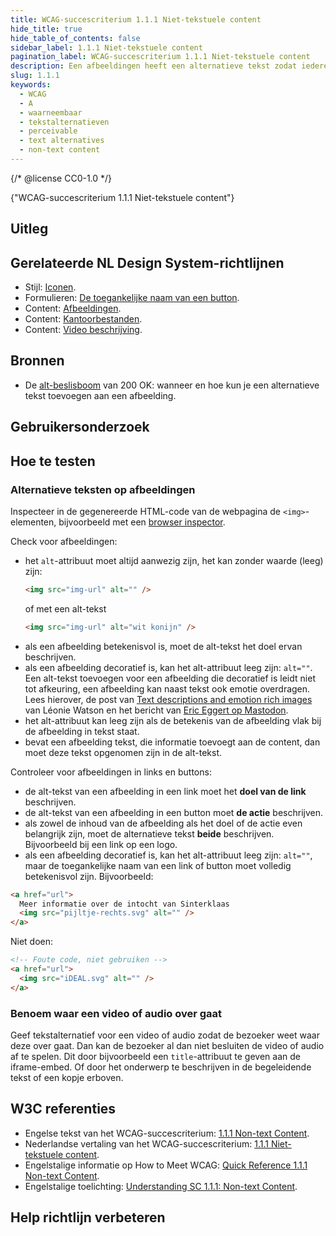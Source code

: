 ```yaml
---
title: WCAG-succescriterium 1.1.1 Niet-tekstuele content
hide_title: true
hide_table_of_contents: false
sidebar_label: 1.1.1 Niet-tekstuele content
pagination_label: WCAG-succescriterium 1.1.1 Niet-tekstuele content
description: Een afbeeldingen heeft een alternatieve tekst zodat iedereen vergelijkbare informatie heeft.
slug: 1.1.1
keywords:
  - WCAG
  - A
  - waarneembaar
  - tekstalternatieven
  - perceivable
  - text alternatives
  - non-text content
---
```


{/* @license CC0-1.0 */}


<WcagHeadingGroup level={1} conformanceLevel="Niveau A">
  {"WCAG-succescriterium 1.1.1 Niet-tekstuele content"}
</WcagHeadingGroup>

## Uitleg

<Summary />

## Gerelateerde NL Design System-richtlijnen

- Stijl: [Iconen](/richtlijnen/stijl/iconen).
- Formulieren: [De toegankelijke naam van een button](/richtlijnen/formulieren/buttons/toegankelijke-naam).
- Content: [Afbeeldingen](/richtlijnen/content/afbeeldingen/).
- Content: [Kantoorbestanden](/richtlijnen/content/kantoorbestanden).
- Content: [Video beschrijving](/richtlijnen/content/video/beschrijving).

## Bronnen

- De [alt-beslisboom](https://www.200ok.nl/tips/afbeeldingen/) van 200 OK: wanneer en hoe kun je een alternatieve tekst toevoegen aan een afbeelding.

## Gebruikersonderzoek

<CTAGebruikersonderzoek />

## Hoe te testen

### Alternatieve teksten op afbeeldingen

Inspecteer in de gegenereerde HTML-code van de webpagina de `<img>`-elementen, bijvoorbeeld met een [browser inspector](https://developer.mozilla.org/en-US/docs/Learn/Common_questions/Tools_and_setup/What_are_browser_developer_tools).

Check voor afbeeldingen:

- het `alt`-attribuut moet altijd aanwezig zijn, het kan zonder waarde (leeg) zijn:
  ```html
  <img src="img-url" alt="" />
  ```
  of met een alt-tekst
  ```html
  <img src="img-url" alt="wit konijn" />
  ```
- als een afbeelding betekenisvol is, moet de alt-tekst het doel ervan beschrijven.
- als een afbeelding decoratief is, kan het alt-attribuut leeg zijn: `alt=""`. Een alt-tekst toevoegen voor een afbeelding die decoratief is leidt niet tot afkeuring, een afbeelding kan naast tekst ook emotie overdragen. Lees hierover, de post van [Text descriptions and emotion rich images](https://tink.uk/text-descriptions-emotion-rich-images/) van Léonie Watson en het bericht van [Eric Eggert op Mastodon](https://yatil.social/@yatil/111974572979919177).
- het alt-attribuut kan leeg zijn als de betekenis van de afbeelding vlak bij de afbeelding in tekst staat.
- bevat een afbeelding tekst, die informatie toevoegt aan de content, dan moet deze tekst opgenomen zijn in de alt-tekst.

Controleer voor afbeeldingen in links en buttons:

- de alt-tekst van een afbeelding in een link moet het **doel van de link** beschrijven.
- de alt-tekst van een afbeelding in een button moet **de actie** beschrijven.
- als zowel de inhoud van de afbeelding als het doel of de actie even belangrijk zijn, moet de alternatieve tekst **beide** beschrijven. Bijvoorbeeld bij een link op een logo.
- als een afbeelding decoratief is, kan het alt-attribuut leeg zijn: `alt=""`, maar de toegankelijke naam van een link of button moet volledig betekenisvol zijn. Bijvoorbeeld:

```html
<a href="url">
  Meer informatie over de intocht van Sinterklaas
  <img src="pijltje-rechts.svg" alt="" />
</a>
```

Niet doen:

```html
<!-- Foute code, niet gebruiken -->
<a href="url">
  <img src="iDEAL.svg" alt="" />
</a>
```

### Benoem waar een video of audio over gaat

Geef tekstalternatief voor een video of audio zodat de bezoeker weet waar deze over gaat. Dan kan de bezoeker al dan niet besluiten de video of audio af te spelen. Dit door bijvoorbeeld een `title`-attribuut te geven aan de iframe-embed. Of door het onderwerp te beschrijven in de begeleidende tekst of een kopje erboven.

## W3C referenties

- Engelse tekst van het WCAG-succescriterium: [<span lang="en">1.1.1 Non-text Content</span>](https://www.w3.org/TR/WCAG22/#non-text-content).
- Nederlandse vertaling van het WCAG-succescriterium: [1.1.1 Niet-tekstuele content](https://www.w3.org/Translations/WCAG22-nl/#non-text-content).
- Engelstalige informatie op <span lang="en">How to Meet WCAG</span>: [<span lang="en">Quick Reference 1.1.1 Non-text Content</span>](https://www.w3.org/WAI/WCAG22/quickref/#non-text-content).
- Engelstalige toelichting: [<span lang="en">Understanding SC 1.1.1: Non-text Content</span>](https://www.w3.org/WAI/WCAG22/Understanding/non-text-content.html).

<SpotlightSection>
  <Markdown omitH1 headinglevel={3}>
    <Disclaimer />
  </Markdown>
</SpotlightSection>

## Help richtlijn verbeteren

<Markdown omitH1 headinglevel={3}>
  <WCAGFooterInfo />
</Markdown>
